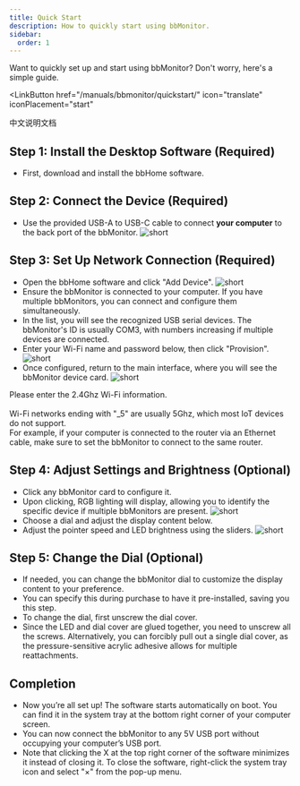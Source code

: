 ```yaml
---
title: Quick Start
description: How to quickly start using bbMonitor.
sidebar:
  order: 1
---
```


Want to quickly set up and start using bbMonitor? Don't worry, here's a simple guide.


<LinkButton
  href="/manuals/bbmonitor/quickstart/"
  icon="translate"
  iconPlacement="start"
>
  中文说明文档
</LinkButton>

## Step 1: Install the Desktop Software (Required)
- First, download and install the bbHome software.
<CardGrid>
  <LinkCard title="Windows Version" href="/bbMonitor/bbHome_1.1.6_x64-setup.exe" />
  <LinkCard style="opacity:0.5;" title="Linux Version (Coming Soon)" />
  <LinkCard style="opacity:0.5;" title="macOS Version (Coming Soon)" />
</CardGrid>

## Step 2: Connect the Device (Required)
- Use the provided USB-A to USB-C cable to connect **your computer** to the back port of the bbMonitor.
![short](/images/bbMonitor/Connect.jpg)

## Step 3: Set Up Network Connection (Required)
- Open the bbHome software and click "Add Device".
![short](/images/bbMonitor/Add_EN.jpg)
- Ensure the bbMonitor is connected to your computer. If you have multiple bbMonitors, you can connect and configure them simultaneously.
- In the list, you will see the recognized USB serial devices. The bbMonitor's ID is usually COM3, with numbers increasing if multiple devices are connected.
- Enter your Wi-Fi name and password below, then click "Provision".
![short](/images/bbMonitor/Provision_EN.jpg)
- Once configured, return to the main interface, where you will see the bbMonitor device card.
![short](/images/bbMonitor/Devices_EN.jpg)

<Aside title="Note">
  Please enter the 2.4Ghz Wi-Fi information.<br></br>
  Wi-Fi networks ending with "_5" are usually 5Ghz, which most IoT devices do not support.
</Aside>
<Aside title="Ensure your computer and Wi-Fi are on the same local network">
  For example, if your computer is connected to the router via an Ethernet cable, make sure to set the bbMonitor to connect to the same router.
</Aside>

## Step 4: Adjust Settings and Brightness (Optional)
- Click any bbMonitor card to configure it.
- Upon clicking, RGB lighting will display, allowing you to identify the specific device if multiple bbMonitors are present.
![short](/images/bbMonitor/RGB.jpg)
- Choose a dial and adjust the display content below.
- Adjust the pointer speed and LED brightness using the sliders.
![short](/images/bbMonitor/Config_EN.jpg)

## Step 5: Change the Dial (Optional)
- If needed, you can change the bbMonitor dial to customize the display content to your preference.
- You can specify this during purchase to have it pre-installed, saving you this step.
- To change the dial, first unscrew the dial cover.
- Since the LED and dial cover are glued together, you need to unscrew all the screws. Alternatively, you can forcibly pull out a single dial cover, as the pressure-sensitive acrylic adhesive allows for multiple reattachments.

## Completion
- Now you’re all set up! The software starts automatically on boot. You can find it in the system tray at the bottom right corner of your computer screen.
- You can now connect the bbMonitor to any 5V USB port without occupying your computer’s USB port.
- Note that clicking the X at the top right corner of the software minimizes it instead of closing it. To close the software, right-click the system tray icon and select "×" from the pop-up menu.